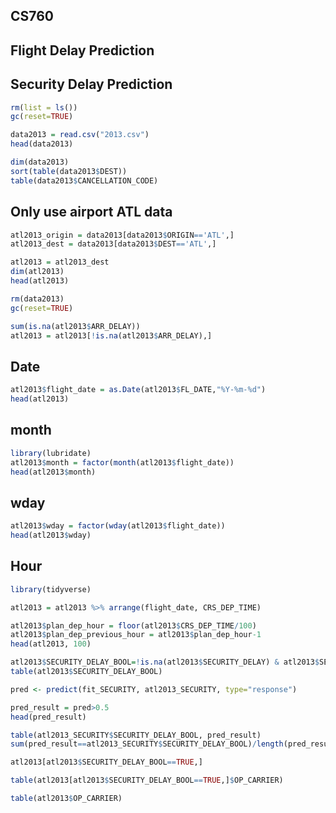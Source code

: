 
## CS760
## Flight Delay Prediction
## Security Delay Prediction


```{r}
rm(list = ls())
gc(reset=TRUE)
```

```{r}
data2013 = read.csv("2013.csv")
head(data2013)
```




```{r}
dim(data2013)
sort(table(data2013$DEST))
table(data2013$CANCELLATION_CODE)
```




## Only use airport ATL data
```{r}
atl2013_origin = data2013[data2013$ORIGIN=='ATL',]
atl2013_dest = data2013[data2013$DEST=='ATL',]

```

```{r}
atl2013 = atl2013_dest
dim(atl2013)
head(atl2013)
```



```{r}
rm(data2013)
gc(reset=TRUE)
```

```{r}
sum(is.na(atl2013$ARR_DELAY))
atl2013 = atl2013[!is.na(atl2013$ARR_DELAY),]
```

## Date
```{r}
atl2013$flight_date = as.Date(atl2013$FL_DATE,"%Y-%m-%d")
head(atl2013)
```

## month
```{r}
library(lubridate)
atl2013$month = factor(month(atl2013$flight_date))
head(atl2013$month)
```

## wday
```{r}
atl2013$wday = factor(wday(atl2013$flight_date))
head(atl2013$wday)
```


## Hour
```{r}
library(tidyverse)

atl2013 = atl2013 %>% arrange(flight_date, CRS_DEP_TIME)

atl2013$plan_dep_hour = floor(atl2013$CRS_DEP_TIME/100)
atl2013$plan_dep_previous_hour = atl2013$plan_dep_hour-1
head(atl2013, 100)
```






```{r}
atl2013$SECURITY_DELAY_BOOL=!is.na(atl2013$SECURITY_DELAY) & atl2013$SECURITY_DELAY>=15
table(atl2013$SECURITY_DELAY_BOOL)
```



```{r}
pred <- predict(fit_SECURITY, atl2013_SECURITY, type="response")

pred_result = pred>0.5
head(pred_result)

table(atl2013_SECURITY$SECURITY_DELAY_BOOL, pred_result)
sum(pred_result==atl2013_SECURITY$SECURITY_DELAY_BOOL)/length(pred_result)
```





```{r}
atl2013[atl2013$SECURITY_DELAY_BOOL==TRUE,]

table(atl2013[atl2013$SECURITY_DELAY_BOOL==TRUE,]$OP_CARRIER)
```


```{r}
table(atl2013$OP_CARRIER)
```








































